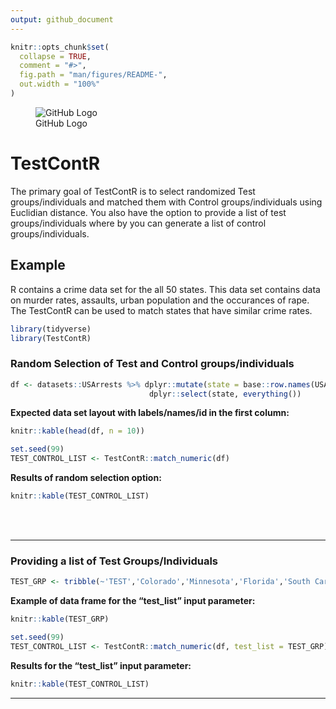 ```yaml
---
output: github_document
---
```


<!-- README.md is generated from README.Rmd. Please edit that file -->

```r
knitr::opts_chunk$set(
  collapse = TRUE,
  comment = "#>",
  fig.path = "man/figures/README-",
  out.width = "100%"
)
```

![GitHub Logo](TestContR.png)

# TestContR

The primary goal of TestContR is to select randomized Test groups/individuals and matched them with Control groups/individuals using Euclidian distance. You also have the option to provide a list of test groups/individuals where by you can generate a list of control groups/individuals.


## Example

R contains a crime data set for the all 50 states.  This data set contains data on murder rates, assaults, urban 
population and the occurances of rape.  The TestContR can be used to match states that have similar crime rates.

```r
library(tidyverse)
library(TestContR)
```

### Random Selection of Test and Control groups/individuals
```r
df <- datasets::USArrests %>% dplyr::mutate(state = base::row.names(USArrests)) %>%
                               dplyr::select(state, everything())
```

**Expected data set layout with labels/names/id in the first column:**
```r
knitr::kable(head(df, n = 10))
```

```r
set.seed(99)
TEST_CONTROL_LIST <- TestContR::match_numeric(df)
```

**Results of random selection option:**
```r
knitr::kable(TEST_CONTROL_LIST)
```
<br></br>

***

### Providing a list of Test Groups/Individuals
```r
TEST_GRP <- tribble(~'TEST','Colorado','Minnesota','Florida','South Carolina')

```

**Example of data frame for the "test_list" input parameter:**
```r
knitr::kable(TEST_GRP)
```


```r
set.seed(99)
TEST_CONTROL_LIST <- TestContR::match_numeric(df, test_list = TEST_GRP)
```

**Results for the "test_list" input parameter:**
```r
knitr::kable(TEST_CONTROL_LIST)
```

***
